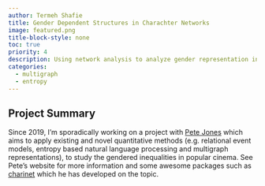 ```yaml
---
author: Termeh Shafie
title: Gender Dependent Structures in Charachter Networks
image: featured.png
title-block-style: none
toc: true
priority: 4
description: Using network analysis to analyze gender representation in popular cinema.
categories:
  - multigraph
  - entropy
---
```



## Project Summary
Since 2019, I'm sporadically working on a project with [Pete Jones](https://www.petejon.es/) which aims to apply existing and novel quantitative methods (e.g. relational event models, entropy based natural language processing and multigraph representations), to study the gendered inequalities in popular cinema. See Pete's website for more information and some awesome packages such as [charinet](https://github.com/pj398/charinet) which he has developed on the topic.


